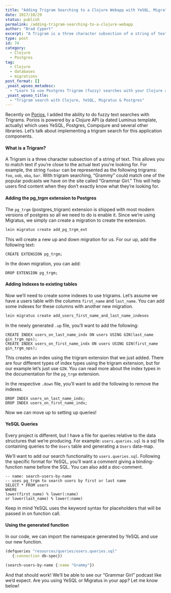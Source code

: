 ```yaml
---
title: "Adding Trigram Searching to a Clojure Webapp with YeSQL, Migratus, and Postgres"
date: 2017/10/29
status: publish
permalink: /adding-trigram-searching-to-a-clojure-webapp
author: "Brad Cypert"
excerpt: "A Trigram is a three character subsection of a string of text. This allows you to match text if you're close to the actual text you're looking for. For example, the string foobar can be represented as the following trigrams: foo, oob, oba, bar. Click here to learn how to use Trigrams to elevate your search capabilities!"
type: post
id: 74
category:
  - Clojure
  - Postgres
tag:
  - Clojure
  - databases
  - migrations
post_format: []
_yoast_wpseo_metadesc:
  - "Learn to use Postgres Trigram (fuzzy) searches with your Clojure api using YeSQL and Migratus."
_yoast_wpseo_title:
  - "Trigram search with Clojure, YeSQL, Migratus & Postgres"
---
```


Recently on [Porios](http://www.porios.com), I added the ability to do fuzzy text searches with Trigrams. Porios is powered by a Clojure API (a dated Luminus template, actually) which uses YeSQL, Postgres, Compojure and several other libraries. Let’s talk about implementing a trigram search for this application components.

#### What is a Trigram?

A Trigram is a three character subsection of a string of text. This allows you to match text if you’re close to the actual text you’re looking for. For example, the string `foobar` can be represented as the following trigrams: `foo`, `oob`, `oba`, `bar`. With trigram searching, “Grammy” could match one of the popular podcasts we have on the site called “Grammar Girl.” This will help users find content when they don’t exactly know what they’re looking for.

#### Adding the pg_trgm extension to Postgres

The `pg_trgm` (postgres_trigram) extension is shipped with most modern versions of postgres so all we need to do is enable it. Since we’re using Migratus, we simply can create a migration to create the extension.

```bash
lein migratus create add_pg_trgm_ext

```

This will create a new up and down migration for us. For our up, add the following text:

```psql
CREATE EXTENSION pg_trgm;
```

In the down migration, you can add:

```psql
DROP EXTENSION pg_trgm;
```

#### Adding Indexes to existing tables

Now we’ll need to create some indexes to use trigrams. Let’s assume we have a users table with the columns `first_name` and `last_name`. You can add some indexes for these columns with another new migration.

```bash
lein migratus create add_users_first_name_and_last_name_indexes
```

In the newly generated `.up` file, you’ll want to add the following:

```psql
CREATE INDEX users_on_last_name_indx ON users USING GIN(last_name gin_trgm_ops);
CREATE INDEX users_on_first_name_indx ON users USING GIN(first_name gin_trgm_ops);
```

This creates an index using the trigram extension that we just added. There are four different types of index types using the trigram extension, but for our example let’s just use `GIN`. You can read more about the index types in the documentation for the `pg_trgm` extension.

In the respective `.down` file, you’ll want to add the following to remove the indexes.

```
DROP INDEX users_on_last_name_indx;
DROP INDEX users_on_first_name_indx;
```

Now we can move up to setting up queries!

#### YeSQL Queries

Every project is different, but I have a file for queries relative to the data structures that we’re producing. For example: `users.queries.sql` is a sql file containing queries to the `Users` table and generating a `Users` data-map.

We’ll want to add our search functionality to `users.queries.sql`. Following the specific format for YeSQL, you’ll want a comment giving a binding-function name before the SQL. You can also add a doc-comment.

```psql
-- name: search-users-by-name
-- uses pg_trgm to search users by first or last name
SELECT * FROM users
WHERE
lower(first_name) % lower(:name)
or lower(last_name) % lower(:name)
```

Keep in mind YeSQL uses the keyword syntax for placeholders that will be passed in on function call.

#### Using the generated function

In our code, we can import the namespace generated by YeSQL and use our new function.

```clojure
(defqueries "resources/queries/users.queries.sql"
   {:connection db-spec})

(search-users-by-name {:name "Grammy"})
```

And that should work! We’ll be able to see our “Grammar Girl” podcast like we’d expect. Are you using YeSQL or Migratus in your app? Let me know below!
